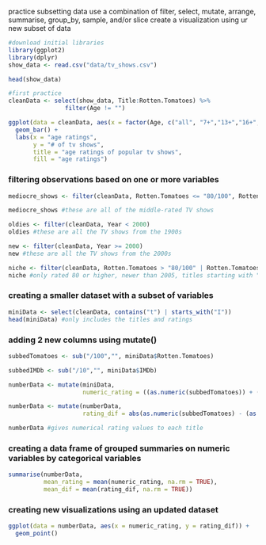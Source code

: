 practice subsetting data
use a combination of filter, select, mutate, arrange, summarise, group_by, sample, and/or slice
create a visualization using ur new subset of data

```r
#download initial libraries
library(ggplot2)
library(dplyr)
show_data <- read.csv("data/tv_shows.csv")

head(show_data)

#first practice
cleanData <- select(show_data, Title:Rotten.Tomatoes) %>%
                filter(Age != "")

ggplot(data = cleanData, aes(x = factor(Age, c("all", "7+","13+","16+","18+")), fill = Age)) +
  geom_bar() +
  labs(x = "age ratings",
       y = "# of tv shows",
       title = "age ratings of popular tv shows",
       fill = "age ratings")
```


### filtering observations based on one or more variables
```r
mediocre_shows <- filter(cleanData, Rotten.Tomatoes <= "80/100", Rotten.Tomatoes != "100/100", Rotten.Tomatoes >= "60/100")

mediocre_shows #these are all of the middle-rated TV shows

oldies <- filter(cleanData, Year < 2000)
oldies #these are all the TV shows from the 1900s

new <- filter(cleanData, Year >= 2000)
new #these are all the TV shows from the 2000s

niche <- filter(cleanData, Rotten.Tomatoes > "80/100" | Rotten.Tomatoes == "100/100", Year > 2005, Title > "The", Title < "U")
niche #only rated 80 or higher, newer than 2005, titles starting with "the"

```

### creating a smaller dataset with a subset of variables

```r

miniData <- select(cleanData, contains("t") | starts_with("I"))
head(miniData) #only includes the titles and ratings

```

### adding 2 new columns using mutate()

```r

subbedTomatoes <- sub("/100","", miniData$Rotten.Tomatoes)

subbedIMDb <- sub("/10","", miniData$IMDb)

numberData <- mutate(miniData, 
                     numeric_rating = ((as.numeric(subbedTomatoes)) + (as.numeric(subbedIMDb) * 10)) / 2)

numberData <- mutate(numberData,
                     rating_dif = abs(as.numeric(subbedTomatoes) - (as.numeric(subbedIMDb)*10)))

numberData #gives numerical rating values to each title
```

### creating a data frame of grouped summaries on numeric variables by categorical variables

```r

summarise(numberData, 
          mean_rating = mean(numeric_rating, na.rm = TRUE),
          mean_dif = mean(rating_dif, na.rm = TRUE))

```

### creating new visualizations using an updated dataset

```r

ggplot(data = numberData, aes(x = numeric_rating, y = rating_dif)) +
  geom_point()

```